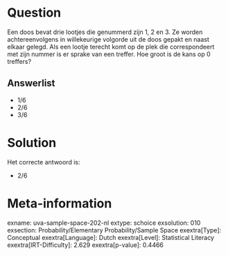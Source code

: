 Question
========

Een doos bevat drie lootjes die genummerd zijn 1, 2 en 3. Ze worden
achtereenvolgens in willekeurige volgorde uit de doos gepakt en naast
elkaar gelegd. Als een lootje terecht komt op de plek die correspondeert
met zijn nummer is er sprake van een treffer. Hoe groot is de kans op 0
treffers?

Answerlist
----------

* 1/6
* 2/6
* 3/6

Solution
========

Het correcte antwoord is: 

* 2/6

Meta-information
================
exname: uva-sample-space-202-nl
extype: schoice
exsolution: 010
exsection: Probability/Elementary Probability/Sample Space
exextra[Type]: Conceptual
exextra[Language]: Dutch
exextra[Level]: Statistical Literacy
exextra[IRT-Difficulty]: 2.629
exextra[p-value]: 0.4466
